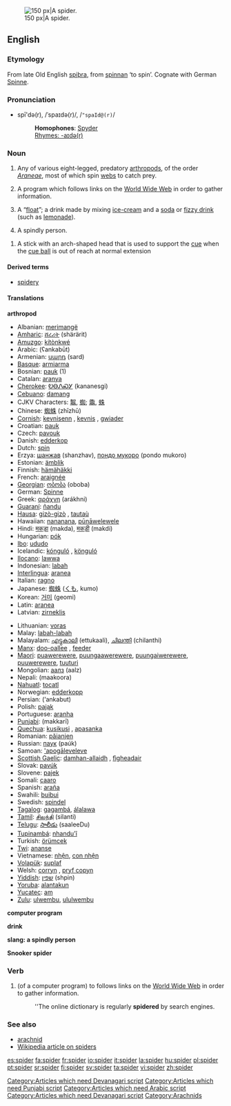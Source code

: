 [[Image:Brachypelma edit.jpg|thumb|right|150 px|A spider.]]

{{wikipedia}}

==English==

===Etymology===
From late Old English [[spiþra]], from [[spinnan]] ‘to spin’. Cognate with German [[Spinne]].

===Pronunciation===
*spī'də(r), /ˈspaɪdə(r)/, /<tt>"spaId@(r)</tt>/
*:'''Homophones''': [[Spyder]]<!-- various sports cars [proper noun?] -->
*:[[Rhymes:English:-aɪdə(r)|Rhymes: -aɪdə(r)]]

===Noun===
{{en-noun}}

# Any of various eight-legged, predatory [[arthropod]]s, of the order ''[[Araneae]]'', most of which spin [[web]]s to catch prey.
# {{italbrac|Internet}} A program which follows links on the [[World Wide Web]] in order to gather information.
# {{italbrac|Chiefly Australian}} A “[[float]]”; a drink made by mixing [[ice-cream]] and a [[soda]] or [[fizzy drink]] (such as [[lemonade]]).
# {{italbrac|slang}} A spindly person.
{{rfc|surely this sense applies just as much to pool and possibly billiards}}
# {{snooker}} A stick with an arch-shaped head that is used to support the [[cue]] when the [[cue ball]] is out of reach at normal extension

====Derived terms====
*[[spidery]]

====Translations====

'''arthropod'''
{{top}}
*Albanian: [[merimangë]] {{f}}
*[[Amharic]]: [[ሸረሪት]] (shärärit)
*[[Amuzgo]]: [[kítònkwé]]
*Arabic: {{ARchar|[[عنكبوت]]}} (ʕankabūt) {{m}}
*Armenian: [[սարդ]] (sard)
*[[Basque]]: [[armiarma]]
*Bosnian: [[pauk]] {{m}} (1)
*Catalan: [[aranya]] {{f}}
*[[Cherokee]]: [[ᎧᎾᏁᏍᎩ]] (kananesgi)
*[[Cebuano]]: [[damang]]
*CJKV Characters: [[鼅]], [[蜘]]; [[鼄]], [[蛛]]<!-- commas separate different forms of same character; semicolons separate unrelated characters -->
*Chinese: [[蜘蛛]] (zhīzhū)
*[[Cornish]]: [[kevnisenn]] {{f}}, [[kevnis]] {{m}}, [[gwiader]] {{m}}
*Croatian: [[pauk]] {{m}}
*Czech: [[pavouk]] {{m}}
*Danish: [[edderkop]] {{m}}
*Dutch: [[spin#Dutch|spin]] {{m}}
*Erzya: [[шанжав]] (shanzhav), [[пондо мукоро]] (pondo mukoro)
*Estonian: [[ämblik]]
*Finnish: [[hämähäkki]]
*French: [[araignée]] {{f}}
*[[Georgian]]: [[ობობა]] (oboba)
*German: [[Spinne]] {{f}}
*Greek: [[αράχνη]] (arákhni) {{f}}
*[[Guaraní]]: [[ñandu]]
*[[Hausa]]: [[gizò-gizò]] {{m}}, [[tautaù]] {{m}}
*Hawaiian: [[nananana]], [[pūnāwelewele]]
*Hindi: [[मकड़ा]] (makda), [[मकड़ी]] (makdi) <!--The d is really a retroflex flap /ɽə/ -->
*Hungarian: [[pók]]
*[[Ibo]]: [[ududo]]
*Icelandic: [[kónguló]] {{f}}, [[könguló]] {{f}}
*[[Ilocano]]: [[lawwa]]
*Indonesian: [[labah]]
*[[Interlingua]]: [[aranea]]
*Italian: [[ragno]] {{m}}
*Japanese: [[蜘蛛]] ([[くも]], kumo)
*Korean: [[거미]] (geomi)
*Latin: [[aranea]] {{f}}
*Latvian: [[zirneklis]] {{g|Latvian}}
{{mid}}
*Lithuanian: [[voras]] {{m}}
*Malay: [[labah-labah]]
*Malayalam: [[എട്ടുകാലി]] (ettukaali), [[ചിലന്തി]] (chilanthi)
*[[Manx]]: [[doo-oallee]] {{f}}, [[feeder]] {{m}}
*[[Maori]]: [[puawerewere]], [[puungaawerewere]], [[puungaiwerewere]], [[puuwerewere]], [[tuuturi]]
*Mongolian: [[аалз]] (aalz)
*Nepali: (maakoora) [[Category:Articles which need Devanagari script]]
*[[Nahuatl]]: [[tocatl]]
*Norwegian: [[edderkopp]] {{m}}
*Persian: {{FAchar|[[عنکبوت]]}} (‘ankabut)
*Polish: [[pająk]] {{m}}
*Portuguese: [[aranha]] {{f}}
*[[Punjabi]]: (makkarī) [[Category:Articles which need Punjabi script]] [[Category:Articles which need Arabic script]] [[Category:Articles which need Devanagari script]]
*[[Quechua]]: [[kusikusi]] {{italbrac|small}}, [[apasanka]] {{italbrac|big}}
*Romanian: [[păianjen]] {{m}}
*Russian: [[паук]] (paúk) {{m}}
*Samoan: [['apogāleveleve]]
*[[Scottish Gaelic]]: [[damhan-allaidh]] {{m}}, [[fìgheadair]] {{m}}
*Slovak: [[pavúk]] {{m}}
*Slovene: [[pajek]] {{m}}
*Somali: [[caaro]]
*Spanish: [[araña]] {{f}}
*Swahili: [[buibui]]
*Swedish: [[spindel]] {{c}}
*[[Tagalog]]: [[gagambá]], [[álalawa]]
*[[Tamil]]: [[சிலந்தி]] (silanti)
*[[Telugu]]: [[సాలీడు]] (saaleeDu)
*[[Tupinambá]]: [[nhandu'ĩ]]
*Turkish: [[örümcek]]
*[[Twi]]: [[ananse]]
*Vietnamese: [[nhện]], [[con nhện]]
*[[Volapük]]: [[suplaf]]
*Welsh: [[corryn]] {{m}}, [[pryf copyn]] {{m}}
*[[Yiddish]]: [[שפין]] (shpin) {{f}}
*[[Yoruba]]: [[alantakun]]
*[[Yucatec]]: [[am]]
*[[Zulu]]: [[ulwembu]], [[ululwembu]]
{{bottom}}

'''computer program'''
{{top}}
{{mid}}
{{bottom}}

'''drink'''
{{top}}
{{mid}}
{{bottom}}

'''slang: a spindly person'''
{{top}}
{{mid}}
{{bottom}}

'''Snooker spider'''
{{top}}
{{mid}}
{{bottom}}

===Verb===
# {{internet}} (of a computer program) to follows links on the [[World Wide Web]] in order to gather information.
#: ''The online dictionary is regularly '''spidered''' by search engines.

===See also===
*[[arachnid]]
*[[w:spider|Wikipedia article on spiders]]

[[Category:Arachnids]]

[[es:spider]]
[[fa:spider]]
[[fr:spider]]
[[io:spider]]
[[it:spider]]
[[la:spider]]
[[hu:spider]]
[[pl:spider]]
[[pt:spider]]
[[sr:spider]]
[[fi:spider]]
[[sv:spider]]
[[ta:spider]]
[[vi:spider]]
[[zh:spider]]